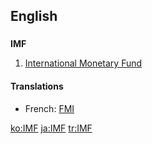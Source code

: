 ==English==
==={{initialism}}===
'''IMF'''
# [[International Monetary Fund]]

====Translations====
*French: [[FMI]]

[[ko:IMF]]
[[ja:IMF]]
[[tr:IMF]]